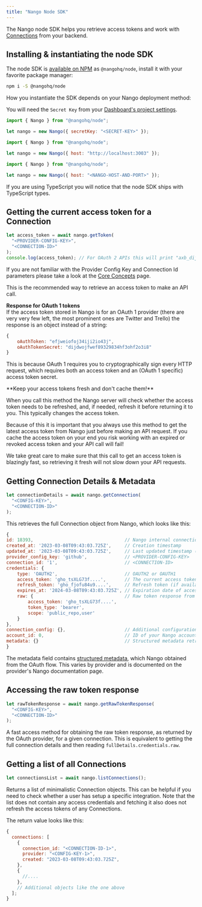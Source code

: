 ```yaml
---
title: "Nango Node SDK"
---
```


The Nango node SDK helps you retrieve access tokens and work with
[Connections](/reference/core-concepts#connections) from your backend.

## Installing & instantiating the node SDK[](#installing--instantiating-the-node-sdk "Direct link to Installing & instantiating the node SDK")

The node SDK is [available on NPM](https://www.npmjs.com/package/@nangohq/node)
as `@nangohq/node`, install it with your favorite package manager:

```bash
npm i -S @nangohq/node
```

How you instantiate the SDK depends on your Nango deployment method:

<Tabs>
<Tab title="Nango Cloud" >

You will need the `Secret Key` from your
[Dashboard's project settings](https://app.nango.dev/project-settings).

```js
import { Nango } from "@nangohq/node";

let nango = new Nango({ secretKey: "<SECRET-KEY>" });
```

</Tab>

<Tab title="Localhost" >

```js
import { Nango } from "@nangohq/node";

let nango = new Nango({ host: "http://localhost:3003" });
```

</Tab>

<Tab title="Self-hosted" >

```js
import { Nango } from "@nangohq/node";

let nango = new Nango({ host: "<NANGO-HOST-AND-PORT>" });
```

</Tab>
</Tabs>

If you are using TypeScript you will notice that the node SDK ships with
TypeScript types.

## Getting the current access token for a Connection[](#getting-the-current-access-token-for-a-connection "Direct link to Getting the current access token for a Connection")

```js
let access_token = await nango.getToken(
  "<PROVIDER-CONFIG-KEY>",
  "<CONNECTION-ID>"
);
console.log(access_token); // For OAuth 2 APIs this will print "axb_dijifoweif32qwij923jfo3" or similar
```

If you are not familiar with the Provider Config Key and Connection Id
parameters please take a look at the [Core Concepts](/reference/core-concepts)
page.

This is the recommended way to retrieve an access token to make an API call.

**Response for OAuth 1 tokens**  
If the access token stored in Nango is for an OAuth 1 provider (there are very
very few left, the most prominent ones are Twitter and Trello) the response is
an object instead of a string:

```js
{
    oAuthToken: "efjweiofoj34iji2io43j",
    oAuthTokenSecret: "dijdwojfwef89329834hf3ohf2o3i8"
}
```

This is because OAuth 1 requires you to cryptographically sign every HTTP
request, which requires both an access token and an (OAuth 1 specific) access
token secret.

<Tip>
**Keep your access tokens fresh and don't cache them!**

When you call this method the Nango server will check whether the access token
needs to be refreshed, and, if needed, refresh it before returning it to you.
This typically changes the access token.

Because of this it is important that you always use this method to get the
latest access token from Nango just before making an API request. If you cache
the access token on your end you risk working with an expired or revoked access
token and your API call will fail!

We take great care to make sure that this call to get an access token is
blazingly fast, so retrieving it fresh will not slow down your API requests.

</Tip>

## Getting Connection Details & Metadata[](#connectionDetails "Direct link to Getting Connection Details & Metadata")

```js
let connectionDetails = await nango.getConnection(
  "<CONFIG-KEY>",
  "<CONNECTION-ID>"
);
```

This retrieves the full Connection object from Nango, which looks like this:

```js
{
id: 18393,                                  // Nango internal connection id
created_at: '2023-03-08T09:43:03.725Z',     // Creation timestamp
updated_at: '2023-03-08T09:43:03.725Z',     // Last updated timestamp (e.g. last token refresh)
provider_config_key: 'github',              // <PROVIDER-CONFIG-KEY>
connection_id: '1',                         // <CONNECTION-ID>
credentials: {
    type: 'OAUTH2',                         // OAUTH2 or OAUTH1
    access_token: 'gho_tsXLG73f....',       // The current access token (refreshed if needed)
    refresh_token: 'gho_fjofu84u9....',     // Refresh token (if available, otherwise missing)
    expires_at: '2024-03-08T09:43:03.725Z', // Expiration date of access token (only if refresh token is present, otherwise missing)
    raw: {                                  // Raw token response from the OAuth provider: Contents vary!
        access_token: 'gho_tsXLG73f....',
        token_type: 'bearer',
        scope: 'public_repo,user'
    }
},
connection_config: {},                      // Additional configuration, see Frontend SDK reference
account_id: 0,                              // ID of your Nango account (Nango Cloud only)
metadata: {}                                // Structured metadata retrieved by Nango
}
```

The metadata field contains
[structured metadata](/reference/core-concepts#connection-metadata-and-raw-token-responses),
which Nango obtained from the OAuth flow. This varies by provider and is
documented on the provider's Nango documentation page.

## Accessing the raw token response[](#accessing-the-raw-token-response "Direct link to Accessing the raw token response")

```js
let rawTokenResponse = await nango.getRawTokenResponse(
  "<CONFIG-KEY>",
  "<CONNECTION-ID>"
);
```

A fast access method for obtaining the raw token response, as returned by the
OAuth provider, for a given connection. This is equivalent to getting the full
connection details and then reading `fullDetails.credentials.raw`.

## Getting a list of all Connections[](#getting-a-list-of-all-connections "Direct link to Getting a list of all Connections")

```js
let connectionsList = await nango.listConnections();
```

Returns a list of minimalistic Connection objects. This can be helpful if you
need to check whether a user has setup a specific integration. Note that the
list does not contain any access credentials and fetching it also does not
refresh the access tokens of any Connections.

The return value looks like this:

```js
{
  connections: [
    {
      connection_id: "<CONNECTION-ID-1>",
      provider: "<CONFIG-KEY-1>",
      created: "2023-03-08T09:43:03.725Z",
    },
    {
      //....
    },
    // Additional objects like the one above
  ];
}
```
